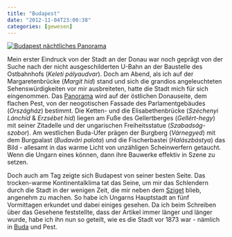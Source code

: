 ```yaml
---
title: "Budapest"
date: "2012-11-04T23:00:38"
categories: [gewesen]
---
```


<a href="http://gigapan.com/gigapans/115994" target="_blank">![Budapest nächtliches Panorama](budapest_01_500.jpg)</a>

Mein erster Eindruck von der Stadt an der Donau war noch geprägt von der Suche nach der nicht ausgeschilderten U-Bahn an der Baustelle des Ostbahnhofs (*Keleti pályaudvar*). Doch am Abend, als ich auf der Margaretenbrücke (*Margit híd*) stand und sich die grandios angeleuchteten Sehenswürdigkeiten vor mir ausbreiteten, hatte die Stadt mich für sich eingenommen. Das [Panorama](http://gigapan.com/gigapans/115994) wird auf der östlichen Donauseite, dem flachen Pest, von der neogotischen Fassade des Parlamentgebäudes (*Országház*) bestimmt. Die Ketten- und die Elisabethenbrücke (*Széchenyi Lánchíd* & *Erzsébet híd*) liegen am Fuße des Gellertberges (*Gellért-hegy*) mit seiner Zitadelle und der ungarischen Freiheitsstatue (*Szabadság-szobor*). Am westlichen Buda-Ufer prägen der Burgberg (*Várnegyed*) mit dem Burgpalast (*Budavári palota*) und die Fischerbastei (*Halászbástya*) das Bild - allesamt in das warme Licht von unzähligen Scheinwerfern getaucht. Wenn die Ungarn eines können, dann ihre Bauwerke effektiv in Szene zu setzen.

Doch auch am Tag zeigte sich Budapest von seiner besten Seite. Das trocken-warme Kontinentalklima tat das Seine, um mir das Schlendern durch die Stadt in der wenigen Zeit, die mir neben dem [Sziget](/blog/2012/09/04/sziget-2012/) blieb, angenehm zu machen. So habe ich Ungarns Hauptstadt an fünf Vormittagen erkundet und dabei einiges gesehen. Da ich beim Schreiben über das Gesehene feststellte, dass der Artikel immer länger und länger wurde, habe ich ihn nun so geteilt, wie es die Stadt vor 1873 war - nämlich in [Buda](/blog/2012/11/04/buda/) und Pest.
